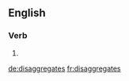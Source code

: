 ==English==

===Verb===
{{head|en}}

# {{en-third-person singular of|disaggregate}}

[[de:disaggregates]]
[[fr:disaggregates]]